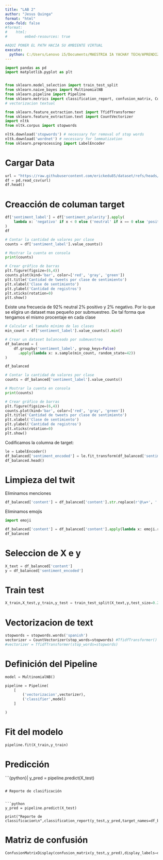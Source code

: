 ```yaml
---
title: "LAB 2"
author: "Jesus Quinga"  
format: "html"
code-fold: false    
#format:
#    html:
#        embed-resources: true

#AQUI PONER EL PATH HACIA SU AMBIENTE VIRTUAL
execute:
  python: C:/Users/Lenovo i5/Documents/MAESTRIA IA YACHAY TECH/APRENDIZAJE DE MAQUINA/SEMANA 1/.venv/Scripts/python.exe
---
```

```python
import pandas as pd
import matplotlib.pyplot as plt


from sklearn.model_selection import train_test_split
from sklearn.naive_bayes import MultinomialNB
from sklearn.pipeline import Pipeline
from sklearn.metrics import classification_report, confusion_matrix, ConfusionMatrixDisplay
# vectorizacion textual

from sklearn.feature_extraction.text import TfidfTransformer
from sklearn.feature_extraction.text import CountVectorizer
import nltk
from nltk.corpus import stopwords

nltk.download('stopwords') # necessary for removal of stop words
nltk.download('wordnet') # necessary for lemmatization
from sklearn.preprocessing import LabelEncoder


```

# Cargar Data


```python

url = "https://raw.githubusercontent.com/erickedu85/dataset/refs/heads/master/tweets/tweets_totales_con_sentimiento_ml.csv"
df = pd.read_csv(url)
df.head()
```

# Creacción de columan target


```python
df['sentiment_label'] = df['sentiment_polarity'].apply(
    lambda x: 'negativo' if x < 0 else ('neutral' if x == 0 else 'positivo')
)
df


```

```python
# Contar la cantidad de valores por clase
counts = df['sentiment_label'].value_counts()

# Mostrar la cuenta en consola
print(counts)

# Crear gráfico de barras
plt.figure(figsize=(6,4))
counts.plot(kind='bar', color=['red', 'gray', 'green'])
plt.title('Cantidad de tweets por clase de sentimiento')
plt.xlabel('Clase de sentimiento')
plt.ylabel('Cantidad de registros')
plt.xticks(rotation=0)
plt.show()
```

Existe una frecuecia de 92% neutral 2% positivo y 2% negativo. Por lo que se eligira un dataset mas pequeño por submuestreo. De tal forma que tengamos el mismo procentaje en cada clase


```python

# Calcular el tamaño mínimo de las clases
min_count = df['sentiment_label'].value_counts().min()

# Crear un dataset balanceado por submuestreo
df_balanced = (
    df.groupby('sentiment_label', group_keys=False)
      .apply(lambda x: x.sample(min_count, random_state=42))
)

df_balanced

```

```python
# Contar la cantidad de valores por clase
counts = df_balanced['sentiment_label'].value_counts()

# Mostrar la cuenta en consola
print(counts)

# Crear gráfico de barras
plt.figure(figsize=(6,4))
counts.plot(kind='bar', color=['red', 'gray', 'green'])
plt.title('Cantidad de tweets por clase de sentimiento')
plt.xlabel('Clase de sentimiento')
plt.ylabel('Cantidad de registros')
plt.xticks(rotation=0)
plt.show()

```




Codificamos la columna de target:




```python
le = LabelEncoder()
df_balanced['sentiment_encoded'] = le.fit_transform(df_balanced['sentiment_label'])
df_balanced.head()

```

# Limpieza del twit
Eliminamos menciones
```python
df_balanced['content'] = df_balanced['content'].str.replace(r'@\w+', '', regex=True)

```

Eliminamos emojis


```python
import emoji

df_balanced['content'] = df_balanced['content'].apply(lambda x: emoji.replace_emoji(x, replace=''))
df_balanced
```

# Seleccion de X e y


```python
X_text = df_balanced['content']
y = df_balanced['sentiment_encoded']
```

# Train test


```python

X_train,X_test,y_train,y_test = train_test_split(X_text,y,test_size=0.2,random_state=42,stratify=y)
```


# Vectorizacion de text

```python

stopwords = stopwords.words('spanish')
vectorizer = CountVectorizer(stop_words=stopwords) #TfidfTransformer()
#vectorizer = TfidfTransformer(stop_words=stopwords)
```

# Definición del Pipeline

```python
model = MultinomialNB()
```


```python
pipeline = Pipeline(
    [
        ('vectorizacion',vectorizer),
        ('classifier',model)
    ]

)
```

# Fit del modelo


```python
pipeline.fit(X_train,y_train)
```

# Predicción


```{python}|
y_pred = pipeline.predict(X_test)

```

# Reporte de clasificación


```python
y_pred = pipeline.predict(X_test)

print("Reporte de classificacion\n",classification_report(y_test,y_pred,target_names=df_balanced['sentiment_label'].unique()))
```

# Matriz de confusión

```python
ConfusionMatrixDisplay(confusion_matrix(y_test,y_pred),display_labels=df_balanced['sentiment_label'].unique()).plot()

```